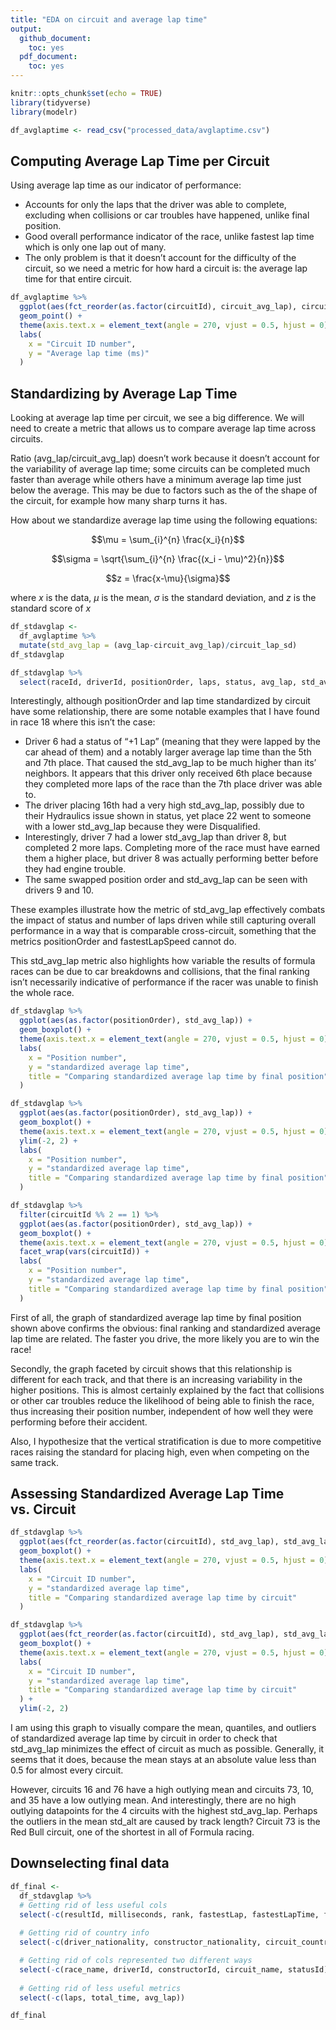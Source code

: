 ---
title: "EDA on circuit and average lap time"
output:
  github_document:
    toc: yes
  pdf_document:
    toc: yes
---

```{r setup, include=FALSE}
knitr::opts_chunk$set(echo = TRUE)
library(tidyverse)
library(modelr)
```

```{r get datasets, include = FALSE}
df_avglaptime <- read_csv("processed_data/avglaptime.csv")
```

## Computing Average Lap Time per Circuit

Using average lap time as our indicator of performance:

 - Accounts for only the laps that the driver was able to complete, excluding when collisions or car troubles have happened, unlike final position.
 - Good overall performance indicator of the race, unlike fastest lap time which is only one lap out of many.
 - The only problem is that it doesn't account for the difficulty of the circuit, so we need a metric for how hard a circuit is: the average lap time for that entire circuit.

```{r}
df_avglaptime %>%
  ggplot(aes(fct_reorder(as.factor(circuitId), circuit_avg_lap), circuit_avg_lap)) + 
  geom_point() +
  theme(axis.text.x = element_text(angle = 270, vjust = 0.5, hjust = 0)) + 
  labs(
    x = "Circuit ID number",
    y = "Average lap time (ms)"
  )
```
 
 
## Standardizing by Average Lap Time
 
Looking at average lap time per circuit, we see a big difference. We will need to create a metric that allows us to compare average lap time across circuits. 
 
Ratio (avg_lap/circuit_avg_lap) doesn't work because it doesn't account for the variability of average lap time; some circuits can be completed much faster than average while others have a minimum average lap time just below the average. This may be due to factors such as the of the shape of the circuit, for example how many sharp turns it has.
 
How about we standardize average lap time using the following equations:

$$\mu = \sum_{i}^{n} \frac{x_i}{n}$$

$$\sigma = \sqrt{\sum_{i}^{n} \frac{(x_i - \mu)^2}{n}}$$

$$z = \frac{x-\mu}{\sigma}$$

where $x$ is the data, $\mu$ is the mean, $\sigma$ is the standard deviation, and $z$ is the standard score of $x$

 
```{r}
df_stdavglap <- 
  df_avglaptime %>%
  mutate(std_avg_lap = (avg_lap-circuit_avg_lap)/circuit_lap_sd)
df_stdavglap

df_stdavglap %>%
  select(raceId, driverId, positionOrder, laps, status, avg_lap, std_avg_lap)
```

Interestingly, although positionOrder and lap time standardized by circuit have some relationship, there are some notable examples that I have found in race 18 where this isn't the case:
 
 - Driver 6 had a status of "+1 Lap" (meaning that they were lapped by the car ahead of them) and a notably larger average lap time than the 5th and 7th place. That caused the std_avg_lap to be much higher than its' neighbors. It appears that this driver only received 6th place because they completed more laps of the race than the 7th place driver was able to.
 - The driver placing 16th had a very high std_avg_lap, possibly due to their Hydraulics issue shown in status, yet place 22 went to someone with a lower std_avg_lap because they were Disqualified.
 - Interestingly, driver 7 had a lower std_avg_lap than driver 8, but completed 2 more laps. Completing more of the race must have earned them a higher place, but driver 8 was actually performing better before they had engine trouble. 
 - The same swapped position order and std_avg_lap can be seen with drivers 9 and 10.
 
These examples illustrate how the metric of std_avg_lap effectively combats the impact of status and number of laps driven while still capturing overall performance in a way that is comparable cross-circuit, something that the metrics positionOrder and fastestLapSpeed cannot do. 

This std_avg_lap metric also highlights how variable the results of formula races can be due to car breakdowns and collisions, that the final ranking isn't necessarily indicative of performance if the racer was unable to finish the whole race.

```{r}
df_stdavglap %>%
  ggplot(aes(as.factor(positionOrder), std_avg_lap)) +
  geom_boxplot() + 
  theme(axis.text.x = element_text(angle = 270, vjust = 0.5, hjust = 0)) + 
  labs(
    x = "Position number",
    y = "standardized average lap time",
    title = "Comparing standardized average lap time by final position"
  )

df_stdavglap %>%
  ggplot(aes(as.factor(positionOrder), std_avg_lap)) +
  geom_boxplot() + 
  theme(axis.text.x = element_text(angle = 270, vjust = 0.5, hjust = 0)) + 
  ylim(-2, 2) +
  labs(
    x = "Position number",
    y = "standardized average lap time",
    title = "Comparing standardized average lap time by final position"
  )

df_stdavglap %>%
  filter(circuitId %% 2 == 1) %>%
  ggplot(aes(as.factor(positionOrder), std_avg_lap)) +
  geom_boxplot() + 
  theme(axis.text.x = element_text(angle = 270, vjust = 0.5, hjust = 0)) + 
  facet_wrap(vars(circuitId)) +
  labs(
    x = "Position number",
    y = "standardized average lap time",
    title = "Comparing standardized average lap time by final position"
  )
```

First of all, the graph of standardized average lap time by final position shown above confirms the obvious: final ranking and standardized average lap time are related. The faster you drive, the more likely you are to win the race! 

Secondly, the graph faceted by circuit shows that this relationship is different for each track, and that there is an increasing variability in the higher positions. This is almost certainly explained by the fact that collisions or other car troubles reduce the likelihood of being able to finish the race, thus increasing their position number, independent of how well they were performing before their accident. 

Also, I hypothesize that the vertical stratification is due to more competitive races raising the standard for placing high, even when competing on the same track.

## Assessing Standardized Average Lap Time vs. Circuit

```{r}
df_stdavglap %>%
  ggplot(aes(fct_reorder(as.factor(circuitId), std_avg_lap), std_avg_lap)) +
  geom_boxplot() + 
  theme(axis.text.x = element_text(angle = 270, vjust = 0.5, hjust = 0)) + 
  labs(
    x = "Circuit ID number",
    y = "standardized average lap time",
    title = "Comparing standardized average lap time by circuit"
  )

df_stdavglap %>%
  ggplot(aes(fct_reorder(as.factor(circuitId), std_avg_lap), std_avg_lap)) +
  geom_boxplot() + 
  theme(axis.text.x = element_text(angle = 270, vjust = 0.5, hjust = 0)) + 
  labs(
    x = "Circuit ID number",
    y = "standardized average lap time",
    title = "Comparing standardized average lap time by circuit"
  ) + 
  ylim(-2, 2)

```

I am using this graph to visually compare the mean, quantiles, and outliers of standardized average lap time by circuit in order to check that std_avg_lap minimizes the effect of circuit as much as possible. Generally, it seems that it does, because the mean stays at an absolute value less than 0.5 for almost every circuit. 

However, circuits 16 and 76 have a high outlying mean and circuits 73, 10, and 35 have a low outlying mean. And interestingly, there are no high outlying datapoints for the 4 circuits with the highest std_avg_lap. Perhaps the outliers in the mean std_alt are caused by track length? Circuit 73 is the Red Bull circuit, one of the shortest in all of Formula racing.

## Downselecting final data

```{r}
df_final <-
  df_stdavglap %>%
  # Getting rid of less useful cols
  select(-c(resultId, milliseconds, rank, fastestLap, fastestLapTime, fastestLapSpeed, circuit_avg_lap, circuit_lap_sd)) %>%
  
  # Getting rid of country info
  select(-c(driver_nationality, constructor_nationality, circuit_country)) %>%

  # Getting rid of cols represented two different ways 
  select(-c(race_name, driverId, constructorId, circuit_name, statusId)) %>%
  
  # Getting rid of less useful metrics
  select(-c(laps, total_time, avg_lap))

df_final
```
